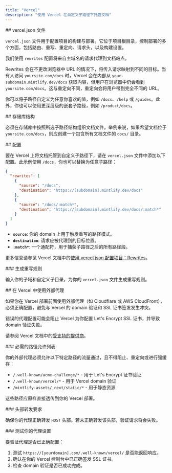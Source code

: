 ```yaml
---
title: "Vercel"
description: "使用 Vercel 在自定义子路径下托管文档"
---
```




<div id="verceljson-file">
  ## vercel.json 文件
</div>

`vercel.json` 文件用于配置项目的构建与部署。它位于项目根目录，控制部署的多个方面，包括路由、重写、重定向、请求头，以及构建设置。

我们使用 `rewrites` 配置将来自主域名的请求代理到文档站点。

Rewrites 会在不更改浏览器中 URL 的情况下，将传入请求映射到不同的目标。当有人访问 `yoursite.com/docs` 时，Vercel 会在内部从 `your-subdomain.mintlify.dev/docs` 获取内容，但用户在浏览器中仍会看到 `yoursite.com/docs`。这与重定向不同，重定向会将用户带到完全不同的 URL。

你可以将子路径自定义为任意你喜欢的值，例如 `/docs`、`/help` 或 `/guides`。此外，你也可以使用更深层级的嵌套子路径，例如 `/product/docs`。

<div id="repository-structure">
  ## 存储库结构
</div>

必须在存储库中按照所选子路径结构组织文档文件。举例来说，如果希望文档位于 `yoursite.com/docs`，则应创建一个包含所有文档文件的 `docs/` 目录。

<div id="configuration">
  ## 配置
</div>

要在 Vercel 上将文档托管到自定义子路径下，请在 `vercel.json` 文件中添加以下配置。此示例使用 `/docs`，你也可以替换为任意子路径：

```json
{
  "rewrites": [
    {
      "source": "/docs",
      "destination": "https://[subdomain].mintlify.dev/docs"
    },
    {
      "source": "/docs/:match*",
      "destination": "https://[subdomain].mintlify.dev/docs/:match*"
    }
  ]
}
```

* **`source`**: 你的 domain 上用于触发重写的路径模式。
* **`destination`**: 请求应被代理到的目标位置。
* **`:match*`**: 一个通配符，用于捕获子路径之后的所有路径段。

更多信息请参见 Vercel 文档中的[使用 vercel.json 配置项目：Rewrites](https://vercel.com/docs/projects/project-configuration#rewrites)。


<div id="generate-rewrites">
  ### 生成重写规则
</div>

输入你的子域和自定义子目录，为你的 `vercel.json` 文件生成重写规则。

<VercelJsonGenerator />

<div id="using-external-proxies-with-vercel">
  ## 在 Vercel 中使用外部代理
</div>

如果你在 Vercel 部署前面使用外部代理（如 Cloudflare 或 AWS CloudFront），必须正确配置，避免与 Vercel 的 domain 验证和 SSL 证书签发发生冲突。

错误的代理配置可能会阻止 Vercel 为你配置 Let's Encrypt SSL 证书，并导致 domain 验证失败。

请参阅 Vercel 文档中的[受支持的提供商](https://vercel.com/guides/how-to-setup-verified-proxy#supported-providers-verified-proxy-lite)。

<div id="required-path-allowlist">
  ### 必需的路径允许列表
</div>

你的外部代理必须允许以下特定路径的流量通过，且不得阻止、重定向或进行强缓存：

- `/.well-known/acme-challenge/*` - 用于 Let's Encrypt 证书验证
- `/.well-known/vercel/*` - 用于 Vercel domain 验证
- `/mintlify-assets/_next/static/*` - 用于静态资源

这些路径应原样直接透传到你的 Vercel 部署。

<div id="header-forwarding-requirements">
  ### 头部转发要求
</div>

确保你的代理正确转发 `HOST` 头部。若未正确转发该头部，验证请求将会失败。

<div id="testing-your-proxy-setup">
  ### 测试你的代理设置
</div>

要验证代理是否已正确配置：

1. 测试 `https://[yourdomain].com/.well-known/vercel/` 是否能返回响应。
2. 确认在你的 Vercel 控制台中已正确签发 SSL 证书。
3. 检查 domain 验证是否已成功完成。